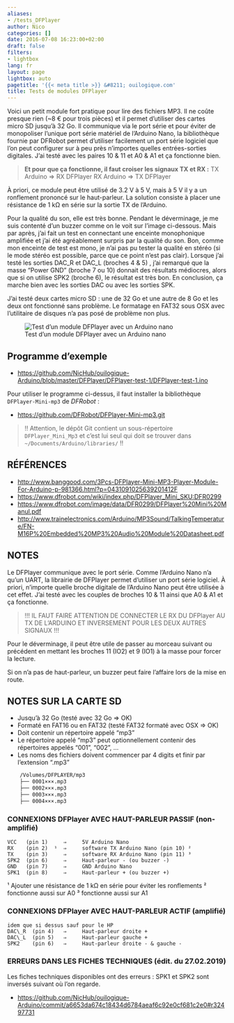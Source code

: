 ```yaml
---
aliases:
- /tests_DFPlayer
author: Nico
categories: []
date: 2016-07-08 16:23:00+02:00
draft: false
filters:
- lightbox
lang: fr
layout: page
lightbox: auto
pagetitle: '{{< meta title >}} &#8211; ouilogique.com'
title: Tests de modules DFPlayer
---
```


Voici un petit module fort pratique pour lire des fichiers MP3.
Il ne coûte presque rien (~8 € pour trois pièces) et il permet d’utiliser des cartes micro SD jusqu’à 32 Go.
Il communique via le port série et pour éviter de monopoliser l’unique port série matériel de l’Arduino Nano, la bibliothèque fournie par DFRobot permet d’utiliser facilement un port série logiciel que l’on peut configurer sur à peu près n’importes quelles entrées-sorties digitales.
J’ai testé avec les paires 10 & 11 et A0 & A1 et ça fonctionne bien.

> **Et pour que ça fonctionne, il faut croiser les signaux TX et RX :**
> TX Arduino ⇒ RX DFPlayer
> RX Arduino ⇒ TX DFPlayer

À priori, ce module peut être utilisé de 3.2 V à 5 V, mais à 5 V il y a un ronflement prononcé sur le haut-parleur.
La solution consiste à placer une résistance de 1 kΩ en série sur la sortie TX de l’Arduino.

Pour la qualité du son, elle est très bonne.
Pendant le déverminage, je me suis contenté d’un buzzer comme on le voit sur l’image ci-dessous.
Mais par après, j’ai fait un test en connectant une enceinte monophonique amplifiée et j’ai été agréablement surpris par la qualité du son.
Bon, comme mon enceinte de test est mono, je n’ai pas pu tester la qualité en stéréo (si le mode stéréo est possible, parce que ce point n’est pas clair).
Lorsque j’ai testé les sorties DAC_R et DAC_L (broches 4 & 5) , j’ai remarqué que la masse “Power GND” (broche 7 ou 10) donnait des résultats médiocres, alors que si on utilise SPK2 (broche 6), le résultat est très bon.
En conclusion, ça marche bien avec les sorties DAC ou avec les sorties SPK.

J’ai testé deux cartes micro SD : une de 32 Go et une autre de 8 Go et les deux ont fonctionné sans problème.
Le formatage en FAT32 sous OSX avec l’utilitaire de disques n’a pas posé de problème non plus.

![Test d’un module DFPlayer avec un Arduino nano][img_1]

[img_1]: ./images/2016-07-08-tests_DFPlayer_001_lowres.jpg

## Programme d’exemple

-   <https://github.com/NicHub/ouilogique-Arduino/blob/master/DFPlayer/DFPlayer-test-1/DFPlayer-test-1.ino>

Pour utiliser le programme ci-dessus, il faut installer la bibliothèque `DFPlayer-Mini-mp3` de *DFRobot* :

-   <https://github.com/DFRobot/DFPlayer-Mini-mp3.git>

> !! Attention, le dépôt Git contient un sous-répertoire `DFPlayer_Mini_Mp3` et c’est lui seul qui doit se trouver dans `~/Documents/Arduino/libraries/` !!

## RÉFÉRENCES

-   <http://www.banggood.com/3Pcs-DFPlayer-Mini-MP3-Player-Module-For-Arduino-p-981366.html?p=0431091025639201412F>
-   <https://www.dfrobot.com/wiki/index.php/DFPlayer_Mini_SKU:DFR0299>
-   <https://www.dfrobot.com/image/data/DFR0299/DFPlayer%20Mini%20Manul.pdf>
-   <http://www.trainelectronics.com/Arduino/MP3Sound/TalkingTemperature/FN-M16P%20Embedded%20MP3%20Audio%20Module%20Datasheet.pdf>

## NOTES

Le DFPlayer communique avec le port série.
Comme l’Arduino Nano n’a qu’un UART, la librairie de DFPlayer permet d’utiliser un port série logiciel.
À priori, n’importe quelle broche digitale de l’Arduino Nano peut être utilisée à cet effet.
J’ai testé avec les couples de broches 10 & 11 ainsi que A0 & A1 et ça fonctionne.

> !!! IL FAUT FAIRE ATTENTION DE CONNECTER LE RX DU DFPlayer AU TX DE L’ARDUINO ET INVERSEMENT POUR LES DEUX AUTRES SIGNAUX !!!

Pour le déverminage, il peut être utile de passer au morceau suivant ou précédent en mettant les broches 11 (IO2) et 9 (IO1) à la masse pour forcer la lecture.

Si on n’a pas de haut-parleur, un buzzer peut faire l’affaire lors de la mise en route.

## NOTES SUR LA CARTE SD

-   Jusqu’à 32 Go (testé avec 32 Go ⇒ OK)
-   Formaté en FAT16 ou en FAT32 (testé FAT32 formaté avec OSX ⇒ OK)
-   Doit contenir un répertoire appelé “mp3”
-   Le répertoire appelé “mp3” peut optionnellement contenir des répertoires appelés “001”, “002”, ...
-   Les noms des fichiers doivent commencer par 4 digits et finir par l’extension “.mp3”

```bash
	/Volumes/DFPLAYER/mp3
	├── 0001×××.mp3
	├── 0002×××.mp3
	├── 0003×××.mp3
	├── 0004×××.mp3
```

### CONNEXIONS DFPlayer AVEC HAUT-PARLEUR PASSIF (non-amplifié)

    VCC   (pin 1)     ⇒     5V Arduino Nano
    RX    (pin 2)  ¹  ⇒     software TX Arduino Nano (pin 10) ²
    TX    (pin 3)     ⇒     software RX Arduino Nano (pin 11) ³
    SPK2  (pin 6)     ⇒     Haut-parleur - (ou buzzer -)
    GND   (pin 7)     ⇒     GND Arduino Nano
    SPK1  (pin 8)     ⇒     Haut-parleur + (ou buzzer +)

¹ Ajouter une résistance de 1 kΩ en série pour éviter les ronflements
² fonctionne aussi sur A0
³ fonctionne aussi sur A1

### CONNEXIONS DFPlayer AVEC HAUT-PARLEUR ACTIF (amplifié)

    idem que si dessus sauf pour le HP
    DAC\_R  (pin 4)   ⇒     Haut-parleur droite +
    DAC\_L  (pin 5)   ⇒     Haut-parleur gauche +
    SPK2    (pin 6)   ⇒     Haut-parleur droite - & gauche -

### ERREURS DANS LES FICHES TECHNIQUES (édit. du 27.02.2019)

Les fiches techniques disponibles ont des erreurs :
SPK1 et SPK2 sont inversés suivant où l’on regarde.

-   <https://github.com/NicHub/ouilogique-Arduino/commit/a6653da674c18434d6784aeaf6c92e0cf681c2e0#r32497731>

